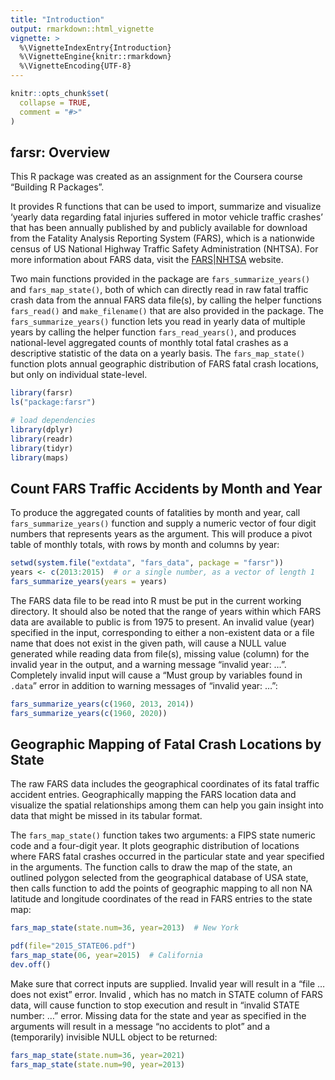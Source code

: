 ```yaml
---
title: "Introduction"
output: rmarkdown::html_vignette
vignette: >
  %\VignetteIndexEntry{Introduction}
  %\VignetteEngine{knitr::rmarkdown}
  %\VignetteEncoding{UTF-8}
---
```


```r
knitr::opts_chunk$set(
  collapse = TRUE,
  comment = "#>"
)
```

## farsr: Overview 

This R package was created as an assignment for the Coursera course "Building R Packages". 

It provides R functions that can be used to import, summarize and visualize 'yearly data regarding fatal injuries suffered in motor vehicle traffic crashes' that has been annually published by and publicly available for download from the Fatality Analysis Reporting System (FARS),  which is a nationwide census of US National Highway Traffic Safety Administration (NHTSA). For more information about FARS data, visit the [FARS|NHTSA](https://www.nhtsa.gov/research-data/fatality-analysis-reporting-system-fars) website.


Two main functions provided in the package are `fars_summarize_years()` and `fars_map_state()`, both of which can directly read in raw fatal traffic crash data from the annual FARS data file(s), by calling the helper functions `fars_read()` and `make_filename()` that are also provided in the package. The `fars_summarize_years()` function lets you read in yearly data of multiple years by calling the helper function `fars_read_years()`, and produces national-level aggregated counts of monthly total fatal crashes as a descriptive statistic of the data on a yearly basis. The `fars_map_state()` function plots annual geographic distribution of FARS fatal crash locations, but only on individual state-level.


```r
library(farsr)
ls("package:farsr")

# load dependencies
library(dplyr)
library(readr)
library(tidyr)
library(maps)

```



## Count FARS Traffic Accidents by Month and Year

To produce the aggregated counts of fatalities by month and year, call `fars_summarize_years()` function and supply a numeric vector of four digit numbers that represents years as the argument. This will produce a pivot table of monthly totals, with rows by month and columns by year: 

```r
setwd(system.file("extdata", "fars_data", package = "farsr"))
years <- c(2013:2015)  # or a single number, as a vector of length 1
fars_summarize_years(years = years)
```

The FARS data file to be read into R must be put in the current working directory. It should also be noted that the range of years within which FARS data are available to public is from 1975 to present. An invalid value (year) specified in the input, corresponding to either a non-existent data or a file name that does not exist in the given path, will cause a NULL value generated while reading data from file(s), missing value (column) for the invalid year in the output, and a warning message "invalid year: ...". Completely invalid input will cause a "Must group by variables found in `.data`" error in addition to warning messages of "invalid year: ...":

```r
fars_summarize_years(c(1960, 2013, 2014))
fars_summarize_years(c(1960, 2020))
```




## Geographic Mapping of Fatal Crash Locations by State

The raw FARS data includes the geographical coordinates of its fatal traffic accident entries. Geographically mapping the FARS location data and visualize the spatial relationships among them can help you gain insight into data that might be missed in its tabular format. 

The `fars_map_state()` function takes two arguments: a FIPS state numeric code and a four-digit year. It plots geographic distribution of locations where FARS fatal crashes occurred in the particular state and year specified in the arguments. The function calls \code{\link[maps]{map}} to draw the map of the state, an outlined polygon selected from the geographical database of USA state, then calls \code{\link[graphics]{points}} function to add the points of geographic mapping to all non NA latitude and longitude coordinates of the read in FARS entries to the state map:

```r
fars_map_state(state.num=36, year=2013)  # New York

pdf(file="2015_STATE06.pdf")
fars_map_state(06, year=2015)  # California
dev.off()
```

Make sure that correct inputs are supplied. Invalid year will result in a "file ... does not exist" error. Invalid \code{state.num}, which has no match in STATE column of FARS data, will cause function to stop execution and result in "invalid STATE number: ..." error. Missing data for the state and year as specified in the arguments will result in a message "no accidents to plot" and a (temporarily) invisible NULL object to be returned:

```r
fars_map_state(state.num=36, year=2021)  
fars_map_state(state.num=90, year=2013) 
```







